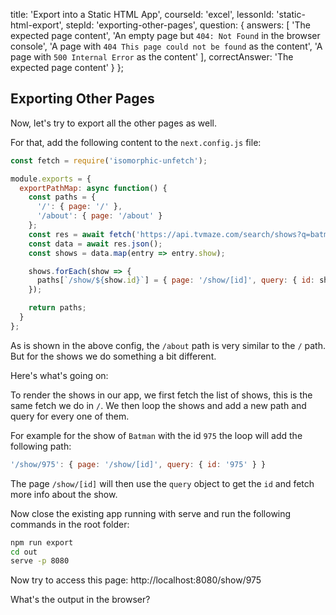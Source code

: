 
  title: 'Export into a Static HTML App',
  courseId: 'excel',
  lessonId: 'static-html-export',
  stepId: 'exporting-other-pages',
  question: {
    answers: [
      'The expected page content',
      'An empty page but `404: Not Found` in the browser console',
      'A page with `404 This page could not be found` as the content',
      'A page with `500 Internal Error` as the content'
    ],
    correctAnswer: 'The expected page content'
  }
};

## Exporting Other Pages

Now, let's try to export all the other pages as well.

For that, add the following content to the `next.config.js` file:

```js
const fetch = require('isomorphic-unfetch');

module.exports = {
  exportPathMap: async function() {
    const paths = {
      '/': { page: '/' },
      '/about': { page: '/about' }
    };
    const res = await fetch('https://api.tvmaze.com/search/shows?q=batman');
    const data = await res.json();
    const shows = data.map(entry => entry.show);

    shows.forEach(show => {
      paths[`/show/${show.id}`] = { page: '/show/[id]', query: { id: show.id } };
    });

    return paths;
  }
};
```

As is shown in the above config, the `/about` path is very similar to the `/` path. But for the shows we do something a bit different.

Here's what's going on:

To render the shows in our app, we first fetch the list of shows, this is the same fetch we do in `/`. We then loop the shows and add a new path and query for every one of them.

For example for the show of `Batman` with the id `975` the loop will add the following path:

```js
'/show/975': { page: '/show/[id]', query: { id: '975' } }
```

The page `/show/[id]` will then use the `query` object to get the `id` and fetch more info about the show.

Now close the existing app running with serve and run the following commands in the root folder:

```bash
npm run export
cd out
serve -p 8080
```

Now try to access this page: http://localhost:8080/show/975

What's the output in the browser?

